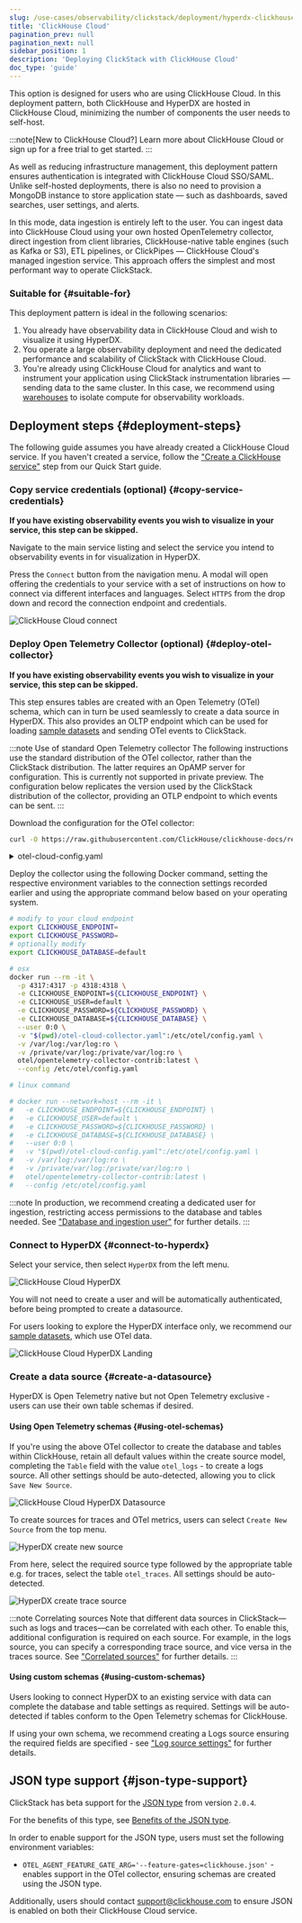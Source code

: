 ```yaml
---
slug: /use-cases/observability/clickstack/deployment/hyperdx-clickhouse-cloud
title: 'ClickHouse Cloud'
pagination_prev: null
pagination_next: null
sidebar_position: 1
description: 'Deploying ClickStack with ClickHouse Cloud'
doc_type: 'guide'
---
```



<PrivatePreviewBadge/>

This option is designed for users who are using ClickHouse Cloud. In this deployment pattern, both ClickHouse and HyperDX are hosted in ClickHouse Cloud, minimizing the number of components the user needs to self-host.

:::note[New to ClickHouse Cloud?]
<TrackedLink href="/docs/cloud/overview" eventName="clickstack.deployment.cloud_learn_more.cta">Learn more about ClickHouse Cloud</TrackedLink> or <TrackedLink href="https://clickhouse.cloud/signUp" eventName="clickstack.deployment.cloud_signup.cta" target="_blank" rel="noopener noreferrer">sign up for a free trial</TrackedLink> to get started.
:::

As well as reducing infrastructure management, this deployment pattern ensures authentication is integrated with ClickHouse Cloud SSO/SAML. Unlike self-hosted deployments, there is also no need to provision a MongoDB instance to store application state — such as dashboards, saved searches, user settings, and alerts.

In this mode, data ingestion is entirely left to the user. You can ingest data into ClickHouse Cloud using your own hosted OpenTelemetry collector, direct ingestion from client libraries, ClickHouse-native table engines (such as Kafka or S3), ETL pipelines, or ClickPipes — ClickHouse Cloud's managed ingestion service. This approach offers the simplest and most performant way to operate ClickStack.

### Suitable for {#suitable-for}

This deployment pattern is ideal in the following scenarios:

1. You already have observability data in ClickHouse Cloud and wish to visualize it using HyperDX.
2. You operate a large observability deployment and need the dedicated performance and scalability of ClickStack with ClickHouse Cloud.
3. You're already using ClickHouse Cloud for analytics and want to instrument your application using ClickStack instrumentation libraries — sending data to the same cluster. In this case, we recommend using [warehouses](/cloud/reference/warehouses) to isolate compute for observability workloads.

## Deployment steps {#deployment-steps}

The following guide assumes you have already created a ClickHouse Cloud service. If you haven't created a service, follow the ["Create a ClickHouse service"](/getting-started/quick-start/cloud#1-create-a-clickhouse-service) step from our Quick Start guide.

<VerticalStepper headerLevel="h3">

### Copy service credentials (optional) {#copy-service-credentials}

**If you have existing observability events you wish to visualize in your service, this step can be skipped.**

Navigate to the main service listing and select the service you intend to observability events in for visualization in HyperDX.

Press the `Connect` button from the navigation menu. A modal will open offering the credentials to your service with a set of instructions on how to connect via different interfaces and languages. Select `HTTPS` from the drop down and record the connection endpoint and credentials.

<Image img={cloud_connect} alt="ClickHouse Cloud connect" size="lg"/>

### Deploy Open Telemetry Collector (optional) {#deploy-otel-collector} 

**If you have existing observability events you wish to visualize in your service, this step can be skipped.**

This step ensures tables are created with an Open Telemetry (OTel) schema, which can in turn be used seamlessly to create a data source in HyperDX. This also provides an OLTP endpoint which can be used for loading [sample datasets](/use-cases/observability/clickstack/sample-datasets) and sending OTel events to ClickStack.

:::note Use of standard Open Telemetry collector
The following instructions use the standard distribution of the OTel collector, rather than the ClickStack distribution. The latter requires an OpAMP server for configuration. This is currently not supported in private preview. The configuration below replicates the version used by the ClickStack distribution of the collector, providing an OTLP endpoint to which events can be sent.
:::

Download the configuration for the OTel collector:

```bash
curl -O https://raw.githubusercontent.com/ClickHouse/clickhouse-docs/refs/heads/main/docs/use-cases/observability/clickstack/deployment/_snippets/otel-cloud-config.yaml
```

<details>
<summary>otel-cloud-config.yaml</summary>

```yaml file=docs/use-cases/observability/clickstack/deployment/_snippets/otel-cloud-config.yaml
receivers:
  otlp/hyperdx:
    protocols:
      grpc:
        include_metadata: true
        endpoint: '0.0.0.0:4317'
      http:
        cors:
          allowed_origins: ['*']
          allowed_headers: ['*']
        include_metadata: true
        endpoint: '0.0.0.0:4318'
processors:
  transform:
    log_statements:
      - context: log
        error_mode: ignore
        statements:
          # JSON parsing: Extends log attributes with the fields from structured log body content, either as an OTEL map or
          # as a string containing JSON content.
          - set(log.cache, ExtractPatterns(log.body, "(?P<0>(\\{.*\\}))")) where
            IsString(log.body)
          - merge_maps(log.attributes, ParseJSON(log.cache["0"]), "upsert")
            where IsMap(log.cache)
          - flatten(log.attributes) where IsMap(log.cache)
          - merge_maps(log.attributes, log.body, "upsert") where IsMap(log.body)
      - context: log
        error_mode: ignore
        conditions:
          - severity_number == 0 and severity_text == ""
        statements:
          # Infer: extract the first log level keyword from the first 256 characters of the body
          - set(log.cache["substr"], log.body.string) where Len(log.body.string)
            < 256
          - set(log.cache["substr"], Substring(log.body.string, 0, 256)) where
            Len(log.body.string) >= 256
          - set(log.cache, ExtractPatterns(log.cache["substr"],
            "(?i)(?P<0>(alert|crit|emerg|fatal|error|err|warn|notice|debug|dbug|trace))"))
          # Infer: detect FATAL
          - set(log.severity_number, SEVERITY_NUMBER_FATAL) where
            IsMatch(log.cache["0"], "(?i)(alert|crit|emerg|fatal)")
          - set(log.severity_text, "fatal") where log.severity_number ==
            SEVERITY_NUMBER_FATAL
          # Infer: detect ERROR
          - set(log.severity_number, SEVERITY_NUMBER_ERROR) where
            IsMatch(log.cache["0"], "(?i)(error|err)")
          - set(log.severity_text, "error") where log.severity_number ==
            SEVERITY_NUMBER_ERROR
          # Infer: detect WARN
          - set(log.severity_number, SEVERITY_NUMBER_WARN) where
            IsMatch(log.cache["0"], "(?i)(warn|notice)")
          - set(log.severity_text, "warn") where log.severity_number ==
            SEVERITY_NUMBER_WARN
          # Infer: detect DEBUG
          - set(log.severity_number, SEVERITY_NUMBER_DEBUG) where
            IsMatch(log.cache["0"], "(?i)(debug|dbug)")
          - set(log.severity_text, "debug") where log.severity_number ==
            SEVERITY_NUMBER_DEBUG
          # Infer: detect TRACE
          - set(log.severity_number, SEVERITY_NUMBER_TRACE) where
            IsMatch(log.cache["0"], "(?i)(trace)")
          - set(log.severity_text, "trace") where log.severity_number ==
            SEVERITY_NUMBER_TRACE
          # Infer: else
          - set(log.severity_text, "info") where log.severity_number == 0
          - set(log.severity_number, SEVERITY_NUMBER_INFO) where log.severity_number == 0
      - context: log
        error_mode: ignore
        statements:
          # Normalize the severity_text case
          - set(log.severity_text, ConvertCase(log.severity_text, "lower"))
  resourcedetection:
    detectors:
      - env
      - system
      - docker
    timeout: 5s
    override: false
  batch:
  memory_limiter:
    # 80% of maximum memory up to 2G, adjust for low memory environments
    limit_mib: 1500
    # 25% of limit up to 2G, adjust for low memory environments
    spike_limit_mib: 512
    check_interval: 5s
connectors:
  routing/logs:
    default_pipelines: [logs/out-default]
    error_mode: ignore
    table:
      - context: log
        statement: route() where IsMatch(attributes["rr-web.event"], ".*")
        pipelines: [logs/out-rrweb]
exporters:
  debug:
    verbosity: detailed
    sampling_initial: 5
    sampling_thereafter: 200
  clickhouse/rrweb:
    database: ${env:CLICKHOUSE_DATABASE}
    endpoint: ${env:CLICKHOUSE_ENDPOINT}
    password: ${env:CLICKHOUSE_PASSWORD}
    username: ${env:CLICKHOUSE_USER}
    ttl: 720h
    logs_table_name: hyperdx_sessions
    timeout: 5s
    retry_on_failure:
      enabled: true
      initial_interval: 5s
      max_interval: 30s
      max_elapsed_time: 300s
  clickhouse:
    database: ${env:CLICKHOUSE_DATABASE}
    endpoint: ${env:CLICKHOUSE_ENDPOINT}
    password: ${env:CLICKHOUSE_PASSWORD}
    username: ${env:CLICKHOUSE_USER}
    ttl: 720h
    timeout: 5s
    retry_on_failure:
      enabled: true
      initial_interval: 5s
      max_interval: 30s
      max_elapsed_time: 300s
extensions:
  health_check:
    endpoint: :13133
service:
  pipelines:
    traces:
      receivers: [otlp/hyperdx]
      processors: [memory_limiter, batch]
      exporters: [clickhouse]
    metrics:
      receivers: [otlp/hyperdx]
      processors: [memory_limiter, batch]
      exporters: [clickhouse]
    logs/in:
      receivers: [otlp/hyperdx]
      exporters: [routing/logs]
    logs/out-default:
      receivers: [routing/logs]
      processors: [memory_limiter, transform, batch]
      exporters: [clickhouse]
    logs/out-rrweb:
      receivers: [routing/logs]
      processors: [memory_limiter, batch]
      exporters: [clickhouse/rrweb]

```

</details>

Deploy the collector using the following Docker command, setting the respective environment variables to the connection settings recorded earlier and using the appropriate command below based on your operating system.

```bash
# modify to your cloud endpoint
export CLICKHOUSE_ENDPOINT=
export CLICKHOUSE_PASSWORD=
# optionally modify 
export CLICKHOUSE_DATABASE=default

# osx
docker run --rm -it \
  -p 4317:4317 -p 4318:4318 \
  -e CLICKHOUSE_ENDPOINT=${CLICKHOUSE_ENDPOINT} \
  -e CLICKHOUSE_USER=default \
  -e CLICKHOUSE_PASSWORD=${CLICKHOUSE_PASSWORD} \
  -e CLICKHOUSE_DATABASE=${CLICKHOUSE_DATABASE} \
  --user 0:0 \
  -v "$(pwd)/otel-cloud-collector.yaml":/etc/otel/config.yaml \
  -v /var/log:/var/log:ro \
  -v /private/var/log:/private/var/log:ro \
  otel/opentelemetry-collector-contrib:latest \
  --config /etc/otel/config.yaml

# linux command

# docker run --network=host --rm -it \
#   -e CLICKHOUSE_ENDPOINT=${CLICKHOUSE_ENDPOINT} \
#   -e CLICKHOUSE_USER=default \
#   -e CLICKHOUSE_PASSWORD=${CLICKHOUSE_PASSWORD} \
#   -e CLICKHOUSE_DATABASE=${CLICKHOUSE_DATABASE} \
#   --user 0:0 \
#   -v "$(pwd)/otel-cloud-config.yaml":/etc/otel/config.yaml \
#   -v /var/log:/var/log:ro \
#   -v /private/var/log:/private/var/log:ro \
#   otel/opentelemetry-collector-contrib:latest \
#   --config /etc/otel/config.yaml
```

:::note
In production, we recommend creating a dedicated user for ingestion, restricting access permissions to the database and tables needed. See ["Database and ingestion user"](/use-cases/observability/clickstack/production#database-ingestion-user) for further details.
:::

### Connect to HyperDX {#connect-to-hyperdx}

Select your service, then select `HyperDX` from the left menu.

<Image img={hyperdx_cloud} alt="ClickHouse Cloud HyperDX" size="lg"/>

You will not need to create a user and will be automatically authenticated, before being prompted to create a datasource.

For users looking to explore the HyperDX interface only, we recommend our [sample datasets](/use-cases/observability/clickstack/sample-datasets), which use OTel data.

<Image img={hyperdx_cloud_landing} alt="ClickHouse Cloud HyperDX Landing" size="lg"/>

### Create a data source {#create-a-datasource}

HyperDX is Open Telemetry native but not Open Telemetry exclusive - users can use their own table schemas if desired.

#### Using Open Telemetry schemas  {#using-otel-schemas}

If you're using the above OTel collector to create the database and tables within ClickHouse, retain all default values within the create source model, completing the `Table` field with the value `otel_logs` - to create a logs source. All other settings should be auto-detected, allowing you to click `Save New Source`.

<Image img={hyperdx_cloud_datasource} alt="ClickHouse Cloud HyperDX Datasource" size="lg"/>

To create sources for traces and OTel metrics, users can select `Create New Source` from the top menu.

<Image img={hyperdx_create_new_source} alt="HyperDX create new source" size="lg"/>

From here, select the required source type followed by the appropriate table e.g. for traces, select the table `otel_traces`. All settings should be auto-detected.

<Image img={hyperdx_create_trace_datasource} alt="HyperDX create trace source" size="lg"/>

:::note Correlating sources
Note that different data sources in ClickStack—such as logs and traces—can be correlated with each other. To enable this, additional configuration is required on each source. For example, in the logs source, you can specify a corresponding trace source, and vice versa in the traces source. See ["Correlated sources"](/use-cases/observability/clickstack/config#correlated-sources) for further details.
:::

#### Using custom schemas {#using-custom-schemas}

Users looking to connect HyperDX to an existing service with data can complete the database and table settings as required. Settings will be auto-detected if tables conform to the Open Telemetry schemas for ClickHouse. 

If using your own schema, we recommend creating a Logs source ensuring the required fields are specified - see ["Log source settings"](/use-cases/observability/clickstack/config#logs) for further details.

</VerticalStepper>

## JSON type support {#json-type-support}

<BetaBadge/>

ClickStack has beta support for the [JSON type](/interfaces/formats/JSON) from version `2.0.4`.

For the benefits of this type, see [Benefits of the JSON type](/use-cases/observability/clickstack/ingesting-data/otel-collector#benefits-json-type).

In order to enable support for the JSON type, users must set the following environment variables:

- `OTEL_AGENT_FEATURE_GATE_ARG='--feature-gates=clickhouse.json'` - enables support in the OTel collector, ensuring schemas are created using the JSON type.

Additionally, users should contact support@clickhouse.com to ensure JSON is enabled on both their ClickHouse Cloud service.
